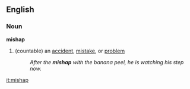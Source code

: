 ==English==
===Noun===
'''mishap'''
# (countable) an [[accident]], [[mistake]], or [[problem]]
#:''After the '''mishap''' with the banana peel, he is watching his step now.''

[[it:mishap]]